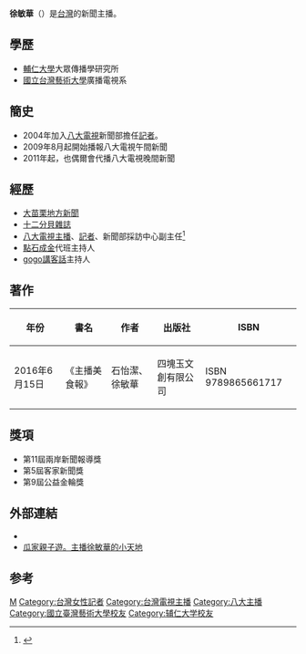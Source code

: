{{BLPsources|time=2020-01-08}}
{{主播資訊
| 主播頭銜     = 八大電視台新聞主播
| 主播姓名     = 徐敏華
| 主播英文名字 = Tara
| 主播出生日期 = {{birth_date_and_age|1979|3|3}}
| 主播逝世年分 = 
| 主播逝世日期 = 
| 主播照片檔案 = 
| 主播照片尺寸 = 
| 主播照片圖說 = 
| 暱稱         = 
| 綽號         = 
| 國籍         ={{ROC}}
| 籍貫         = {{TWN}}台北市
| 出生地       = {{TWN}}台北市
| 逝世地       = 
| 最高學歷     =[[輔仁大學|輔仁大學]]大眾傳播學研究所
| 星座         = 雙魚座 
| 血型         = A型
| 身高         = 
| 體重         = 
| 婚姻狀況     = 已婚 育一子
|}}
'''徐敏華'''（{{bd|1979年|3月3日|}}）是[[台灣|台灣]]的新聞主播。

==學歷==
*[[輔仁大學|輔仁大學]]大眾傳播學研究所
*[[國立台灣藝術大學|國立台灣藝術大學]]廣播電視系

==簡史==
*2004年加入[[八大電視|八大電視]]新聞部擔任[[記者|記者]]。
*2009年8月起開始播報八大電視午間新聞
*2011年起，也偶爾會代播八大電視晚間新聞

==經歷==
*[[大苗栗地方新聞|大苗栗地方新聞]]
*[[十二分貝雜誌|十二分貝雜誌]]
*[[八大電視|八大電視]][[新聞主播|主播]]、[[記者|記者]]、新聞部採訪中心副主任<ref>{{cite web|url=http://www.gtv.com.tw/Program/S011220110209U/|title=八大新聞主播介紹|publisher=八大電視台|accessdate=2012-02-14|deadurl=yes|archiveurl=https://web.archive.org/web/20120305132353/http://www.gtv.com.tw/Program/S011220110209U/|archivedate=2012-03-05}}</ref>
*[[點石成金|點石成金]]代班主持人
*[[gogo講客話|gogo講客話]]主持人

== 著作 ==
{| class="wikitable"
|-align=center
!年份||書名||作者||出版社||ISBN
|- 
|2016年6月15日||《主播美食報》||石怡潔、徐敏華||四塊玉文創有限公司||ISBN  9789865661717
|}

==獎項==
*第11屆兩岸新聞報導獎
*第5屆客家新聞獎
*第9屆公益金輪獎

==外部連結==
*{{Facebook|tara0520|主播媽咪徐敏華}}
*[http://oscarhsu0520.pixnet.net/blog 瓜家親子遊。主播徐敏華的小天地] {{Wayback|url=http://oscarhsu0520.pixnet.net/blog |date=20190225180756 }}

== 参考 ==
{{reflist}}

{{taiwan-bio-stub}}
{{DEFAULTSORT:Xu M}}
[[Category:徐姓|M]]
[[Category:台灣女性記者|Category:台灣女性記者]]
[[Category:台灣電視主播|Category:台灣電視主播]]
[[Category:八大主播|Category:八大主播]]
[[Category:國立臺灣藝術大學校友|Category:國立臺灣藝術大學校友]]
[[Category:辅仁大学校友|Category:辅仁大学校友]]